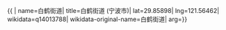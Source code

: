 {{ {{{1|PRC admin/showdata}}}|
name=白鹤街道|
title=白鹤街道 (宁波市)|
lat=29.85898|
lng=121.56462|
wikidata=q14013788|
wikidata-original-name=白鹤街道|
arg={{{arg|}}}}}